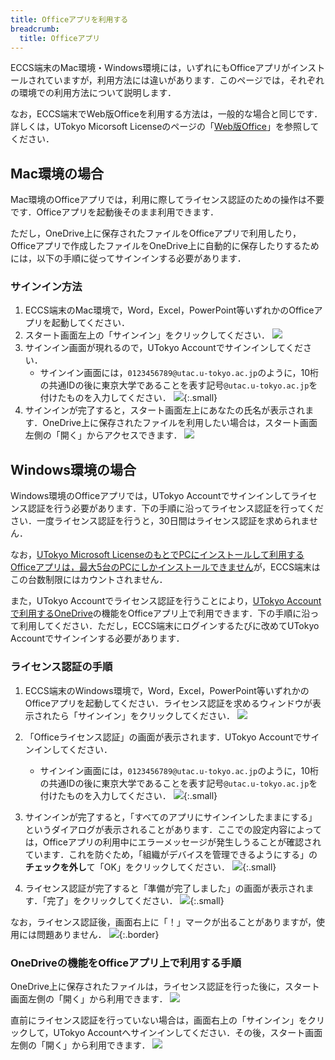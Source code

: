 ```yaml
---
title: Officeアプリを利用する
breadcrumb:
  title: Officeアプリ
---
```



<WwweccEol systemName="ECCS端末"/>

ECCS端末のMac環境・Windows環境には，いずれにもOfficeアプリがインストールされていますが，利用方法には違いがあります．このページでは，それぞれの環境での利用方法について説明します．

なお，ECCS端末でWeb版Officeを利用する方法は，一般的な場合と同じです．詳しくは，UTokyo Micorsoft Licenseのページの「[Web版Office](/microsoft/#office_web)」を参照してください．

## Mac環境の場合

Mac環境のOfficeアプリでは，利用に際してライセンス認証のための操作は不要です．Officeアプリを起動後そのまま利用できます．

ただし，OneDrive上に保存されたファイルをOfficeアプリで利用したり，Officeアプリで作成したファイルをOneDrive上に自動的に保存したりするためには，以下の手順に従ってサインインする必要があります．

### サインイン方法

1. ECCS端末のMac環境で，Word，Excel，PowerPoint等いずれかのOfficeアプリを起動してください．
2. スタート画面左上の「サインイン」をクリックしてください．
   ![](mac-start-signin.png)
3. サインイン画面が現れるので，UTokyo Accountでサインインしてください．
   - サインイン画面には，`0123456789@utac.u-tokyo.ac.jp`のように，10桁の共通IDの後に東京大学であることを表す記号`@utac.u-tokyo.ac.jp`を付けたものを入力してください．
   ![](mac-signin.png){:.small}
4. サインインが完了すると，スタート画面左上にあなたの氏名が表示されます．OneDrive上に保存されたファイルを利用したい場合は，スタート画面左側の「開く」からアクセスできます．
   ![](mac-onedrive.png)

## Windows環境の場合

Windows環境のOfficeアプリでは，UTokyo Accountでサインインしてライセンス認証を行う必要があります．下の手順に沿ってライセンス認証を行ってください．一度ライセンス認証を行うと，30日間はライセンス認証を求められません．

なお，[UTokyo Microsoft LicenseのもとでPCにインストールして利用するOfficeアプリは，最大5台のPCにしかインストールできません](/microsoft/install)が，ECCS端末はこの台数制限にはカウントされません．

また，UTokyo Accountでライセンス認証を行うことにより，[UTokyo Accountで利用するOneDrive](/microsoft/onedrive/)の機能をOfficeアプリ上で利用できます．下の手順に沿って利用してください．ただし，ECCS端末にログインするたびに改めてUTokyo Accountでサインインする必要があります．

### ライセンス認証の手順

1. ECCS端末のWindows環境で，Word，Excel，PowerPoint等いずれかのOfficeアプリを起動してください．ライセンス認証を求めるウィンドウが表示されたら「サインイン」をクリックしてください．
   ![](windows-signin.png)
2. 「Officeライセンス認証」の画面が表示されます．UTokyo Accountでサインインしてください．
   - サインイン画面には，`0123456789@utac.u-tokyo.ac.jp`のように，10桁の共通IDの後に東京大学であることを表す記号`@utac.u-tokyo.ac.jp`を付けたものを入力してください．
   ![](windows-licensing.png){:.small}

3. サインインが完了すると，「すべてのアプリにサインインしたままにする」というダイアログが表示されることがあります．ここでの設定内容によっては，Officeアプリの利用中にエラーメッセージが発生しうることが確認されています．これを防ぐため，「組織がデバイスを管理できるようにする」の**チェックを外し**て「OK」をクリックしてください．
   ![](windows-stay-signed-in.png){:.small}
4. ライセンス認証が完了すると「準備が完了しました」の画面が表示されます．「完了」をクリックしてください．
   ![](windows-ready.png){:.small}

なお，ライセンス認証後，画面右上に「！」マークが出ることがありますが，使用には問題ありません．
![](windows-warning.png){:.border}

### OneDriveの機能をOfficeアプリ上で利用する手順

OneDrive上に保存されたファイルは，ライセンス認証を行った後に，スタート画面左側の「開く」から利用できます．
![](windows-onedrive.png)

直前にライセンス認証を行っていない場合は，画面右上の「サインイン」をクリックして，UTokyo Accountへサインインしてください．その後，スタート画面左側の「開く」から利用できます．
![](windows-start-signin.png)